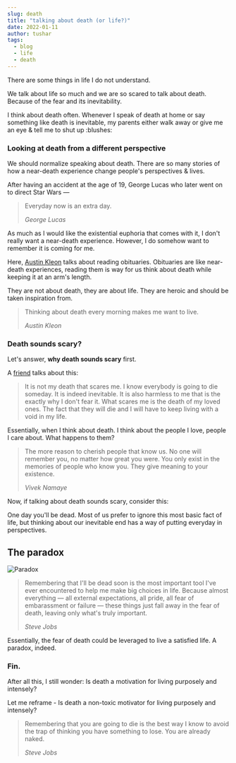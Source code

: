 ```yaml
---
slug: death
title: "talking about death (or life?)"
date: 2022-01-11
author: tushar
tags:
  - blog
  - life
  - death
---
```


There are some things in life I do not understand.

We talk about life so much and we are so scared to talk about death. Because of the fear and its inevitability.

I think about death often. Whenever I speak of death at home or say something like death is inevitable, my parents either walk away or give me an eye & tell me to shut up :blushes:

### Looking at death from a different perspective

We should normalize speaking about death. There are so many stories of how a near-death experience change people's perspectives & lives.

After having an accident at the age of 19, George Lucas who later went on to direct Star Wars — 

> Everyday now is an extra day.
> 
> <cite>George Lucas</cite>

As much as I would like the existential euphoria that comes with it, I don't really want a near-death experience. However, I do somehow want to remember it is coming for me. 

Here, [Austin Kleon](https://twitter.com/austinkleon) talks about reading obituaries. Obituaries are like near-death experiences, reading them is way for us think about death while keeping it at an arm's length. 

They are not about death, they are about life. They are heroic and should be taken inspiration from.

> Thinking about death every morning makes me want to live. 
> 
> <cite>Austin Kleon</cite>

### Death sounds scary?

Let's answer, **why death sounds scary** first. 

A [friend](https://twitter.com/GaonkarMihika) talks about this: 

> It is not my death that scares me. I know everybody is going to die someday. It is indeed inevitable. It is also harmless to me that is the exactly why I don't fear it. What scares me is the death of my loved ones. The fact that they will die and I will have to keep living with a void in my life.

Essentially, when I think about death. I think about the people I love, people I care about. What happens to them?

> The more reason to cherish people that know us. No one will remember you, no matter how great you were. You only exist in the memories of people who know you. They give meaning to your existence.
> 
> <cite>Vivek Namaye</cite>

Now, if talking about death sounds scary, consider this:

One day you'll be dead. Most of us prefer to ignore this most basic fact of life, but thinking about our inevitable end has a way of putting everyday in perspectives.


## The paradox

![Paradox](/images/death-paradox.jpg)

> Remembering that I'll be dead soon is the most important tool I've ever encountered to help me make big choices in life. Because almost everything — all external expectations, all pride, all fear of embarassment or failure — these things just fall away in the fear of death, leaving only what's truly important. 
>
> <cite>Steve Jobs</cite>

Essentially, the fear of death could be leveraged to live a satisfied life. A paradox, indeed.

### Fin.

After all this, I still wonder: Is death a motivation for living purposely and intensely?

Let me reframe - Is death a non-toxic motivator for living purposely and intensely?

> Remembering that you are going to die is the best way I know to avoid the trap of thinking you have something to lose. You are already naked. 
>
> <cite>Steve Jobs</cite>
